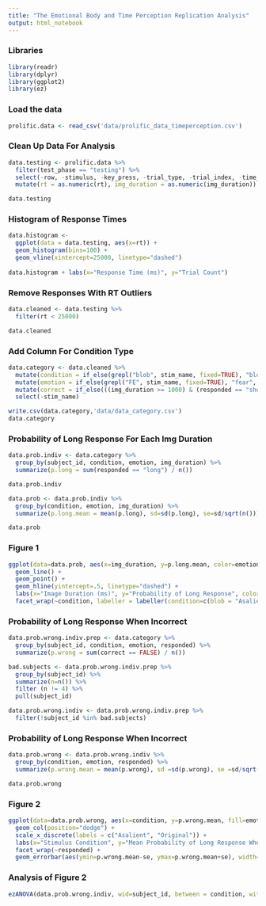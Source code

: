 ```yaml
---
title: "The Emotional Body and Time Perception Replication Analysis"
output: html_notebook
---
```


### Libraries

```r
library(readr)
library(dplyr)
library(ggplot2)
library(ez)
```

### Load the data
```r
prolific.data <- read_csv('data/prolific_data_timeperception.csv')
```

### Clean Up Data For Analysis
```r
data.testing <- prolific.data %>%
  filter(test_phase == "testing") %>%
  select(-row, -stimulus, -key_press, -trial_type, -trial_index, -time_elapsed, -stimulus_choice, -test_phase, -responses) %>%
  mutate(rt = as.numeric(rt), img_duration = as.numeric(img_duration))

data.testing
```

### Histogram of Response Times

```r
data.histogram <-
  ggplot(data = data.testing, aes(x=rt)) +
  geom_histogram(bins=100) +
  geom_vline(xintercept=25000, linetype="dashed")
         
data.histogram + labs(x="Response Time (ms)", y="Trial Count")
```

### Remove Responses With RT Outliers

```r
data.cleaned <- data.testing %>%
  filter(rt < 25000)

data.cleaned
```

### Add Column For Condition Type
```r
data.category <- data.cleaned %>%
  mutate(condition = if_else(grepl("blob", stim_name, fixed=TRUE), "blob", "orig")) %>%
  mutate(emotion = if_else(grepl("FE", stim_name, fixed=TRUE), "fear", "sad")) %>%
  mutate(correct = if_else(((img_duration >= 1000) & (responded == "short")) | ((img_duration < 1000) & (responded == "long")), FALSE, TRUE)) %>%
  select(-stim_name)

write.csv(data.category,'data/data_category.csv')
data.category
```

### Probability of Long Response For Each Img Duration
```r
data.prob.indiv <- data.category %>%
  group_by(subject_id, condition, emotion, img_duration) %>%
  summarize(p.long = sum(responded == "long") / n())

data.prob.indiv
```

```r
data.prob <- data.prob.indiv %>%
  group_by(condition, emotion, img_duration) %>%
  summarize(p.long.mean = mean(p.long), sd=sd(p.long), se=sd/sqrt(n()))

data.prob
```

### Figure 1
```r
ggplot(data=data.prob, aes(x=img_duration, y=p.long.mean, color=emotion, group=emotion)) +
  geom_line() +
  geom_point() +
  geom_hline(yintercept=.5, linetype="dashed") +
  labs(x="Image Duration (ms)", y="Probability of Long Response", color="Emotional Condition") +
  facet_wrap(~condition, labeller = labeller(condition=c(blob = "Asalient Images", orig = "Original Stimuli")))
```

### Probability of Long Response When Incorrect
```r
data.prob.wrong.indiv.prep <- data.category %>%
  group_by(subject_id, condition, emotion, responded) %>%
  summarize(p.wrong = sum(correct == FALSE) / n())

bad.subjects <- data.prob.wrong.indiv.prep %>%
  group_by(subject_id) %>%
  summarize(n=n()) %>%
  filter (n != 4) %>%
  pull(subject_id)

data.prob.wrong.indiv <- data.prob.wrong.indiv.prep %>%
  filter(!subject_id %in% bad.subjects)
```

### Probability of Long Response When Incorrect
```r
data.prob.wrong <- data.prob.wrong.indiv %>%
  group_by(condition, emotion, responded) %>%
  summarize(p.wrong.mean = mean(p.wrong), sd =sd(p.wrong), se =sd/sqrt(n()))

data.prob.wrong
```

### Figure 2 
```r
ggplot(data=data.prob.wrong, aes(x=condition, y=p.wrong.mean, fill=emotion)) +
  geom_col(position="dodge") +
  scale_x_discrete(labels = c("Asalient", "Original")) +
  labs(x="Stimulus Condition", y="Mean Probability of Long Response When Incorrect", fill="Emotional Condition") +
  facet_wrap(~responded) +
  geom_errorbar(aes(ymin=p.wrong.mean-se, ymax=p.wrong.mean+se), width=.2, position=position_dodge(.9))
```

### Analysis of Figure 2
```r
ezANOVA(data.prob.wrong.indiv, wid=subject_id, between = condition, within=c(emotion, responded), dv= p.wrong)
```


























